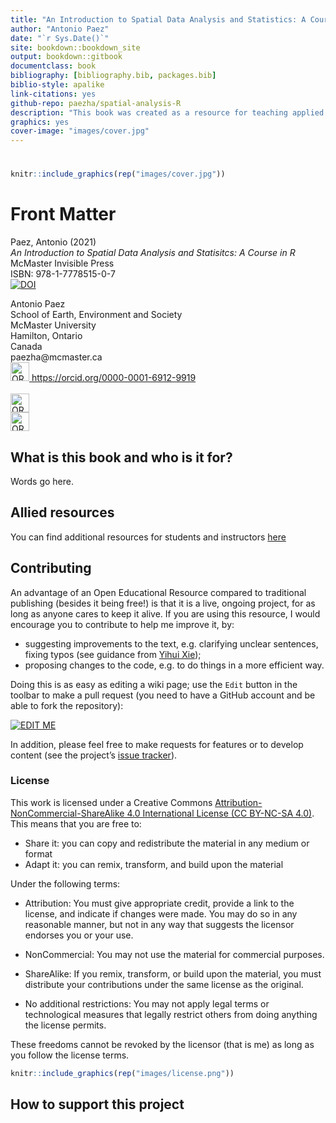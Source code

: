 ```yaml
--- 
title: "An Introduction to Spatial Data Analysis and Statistics: A Course in `R`"
author: "Antonio Paez"
date: "`r Sys.Date()`"
site: bookdown::bookdown_site
output: bookdown::gitbook
documentclass: book
bibliography: [bibliography.bib, packages.bib]
biblio-style: apalike
link-citations: yes
github-repo: paezha/spatial-analysis-R
description: "This book was created as a resource for teaching applied spatial statistics at McMaster University by Antonio Paez, with support from Anastassios Dardas, Rajveer Ubhi, Megan Coad, and Alexis Polidoro. The book is published with support of an Open Educational Resources grant from MacPherson Institute, McMaster University."
graphics: yes
cover-image: "images/cover.jpg"
---
```


<!--
NOTE: echo=is_html does not work

Inspired by [**bookdown**](https://github.com/rstudio/bookdown) and the Free and Open Source Software for Geospatial ([FOSS4G](http://foss4g.org/)) movement, this book is open source.
This ensures its contents are reproducible and publicly accessible for people worldwide.
The online version of the book is hosted at [geocompr.robinlovelace.net](https://geocompr.robinlovelace.net) and kept up-to-date by [GitHub 
  Actions](https://github.com/Robinlovelace/geocompr/actions), which provides information on its 'build status' as follows:
[![Actions](https://github.com/Robinlovelace/geocompr/workflows/Render-Book-from-master/badge.svg)](https://github.com/Robinlovelace/geocompr/actions)
-->

# {-}

```r
knitr::include_graphics(rep("images/cover.jpg"))
```

# Front Matter {-}

Paez, Antonio (2021)  
*An Introduction to Spatial Data Analysis and Statisitcs: A Course in R*  
McMaster Invisible Press  
ISBN: 978-1-7778515-0-7  
<!-- DOI badge -->
[![DOI](https://zenodo.org/badge/391072865.svg)](https://zenodo.org/badge/latestdoi/391072865)  
  
  
Antonio Paez  
School of Earth, Environment and Society  
McMaster University  
Hamilton, Ontario  
Canada  
paezha@mcmaster.ca  
<!-- ORCID badge-->
<a href="https://orcid.org/0000-0001-6912-9919">
<img alt="ORCID logo" src="https://info.orcid.org/wp-content/uploads/2019/11/orcid_16x16.png" width="30" height="30" />
https://orcid.org/0000-0001-6912-9919 
</a>  
<!-- Google Scholar and Publobs icons by https://jpswalsh.github.io/academicons/-->  
<a href="https://scholar.google.com/citations?user=bLY377kAAAAJ&hl=en">
<img alt="ORCID logo" src="images/google-scholar-square.svg" width="30" height="30" />
</a>  
<a href="https://publons.com/researcher/2897251/antonio-paez/">
<img alt="ORCID logo" src="images/publons-square.svg" width="30" height="30" />
</a>  

## What is this book and who is it for? {-}

Words go here.

## Allied resources {-}

You can find additional resources for students and instructors [here](https://github.com/paezha/spatial-analysis-r#resources-for-students-and-instructors)

## Contributing {-}

An advantage of an Open Educational Resource compared to traditional publishing (besides it being free!) is that it is a live, ongoing project, for as long as anyone cares to keep it alive. If you are using this resource, I would encourage you to contribute to help me improve it, by:

- suggesting improvements to the text, e.g. clarifying unclear sentences, fixing typos (see guidance from [Yihui Xie](https://yihui.name/en/2013/06/fix-typo-in-documentation/));
- proposing changes to the code, e.g. to do things in a more efficient way.

Doing this is as easy as editing a wiki page; use the `Edit` button in the toolbar to make a pull request (you need to have a GitHub account and be able to fork the repository):

[![EDIT ME](images/editme.png)](https://github.com/paezha/spatial-analysis-r/edit/main/index.Rmd)

In addition, please feel free to make requests for features or to develop content (see the project's [issue tracker](https://github.com/paezha/spatial-analysis-r/issues)).

### License

This work is licensed under a Creative Commons [Attribution-NonCommercial-ShareAlike 4.0 International License (CC BY-NC-SA 4.0)](https://creativecommons.org/licenses/by-nc-sa/4.0/). This means that you are free to:

- Share it: you can copy and redistribute the material in any medium or format
- Adapt it: you can remix, transform, and build upon the material

Under the following terms:

- Attribution: You must give appropriate credit, provide a link to the license, and indicate if changes were made. You may do so in any reasonable manner, but not in any way that suggests the licensor endorses you or your use.

- NonCommercial: You may not use the material for commercial purposes.

- ShareAlike: If you remix, transform, or build upon the material, you must distribute your contributions under the same license as the original.

- No additional restrictions: You may not apply legal terms or technological measures that legally restrict others from doing anything the license permits.

These freedoms cannot be revoked by the licensor (that is me) as long as you follow the license terms.

```r
knitr::include_graphics(rep("images/license.png"))
```

## How to support this project {-}


